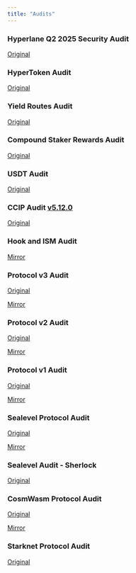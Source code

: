 ```yaml
---
title: "Audits"
---
```


### Hyperlane Q2 2025 Security Audit

[Original](https://github.com/hyperlane-xyz/v4-docs/blob/main/assets/ChainLight_Hyperlane_2Q_2025_Security_Audit_v1.0.pdf?raw=true)

### HyperToken Audit

[Original](https://github.com/hyperlane-xyz/v4-docs/blob/main/assets/ChainLight_Hyperlane_HyperToken_Security_Audit_v1.0.pdf?raw=true)

### Yield Routes Audit

[Original](https://github.com/hyperlane-xyz/v4-docs/blob/main/assets/ChainLight_Hyperlane_PR_5752_5757_Security_Audit_v1.0.pdf?raw=true)

### Compound Staker Rewards Audit

[Original](https://github.com/hyperlane-xyz/v4-docs/blob/main/assets/Offbeat_Security_Hyperlane_Compound_Staker_Rewards.pdf?raw=true)

### USDT Audit

[Original](https://github.com/hyperlane-xyz/v4-docs/blob/main/assets/ChainSecurity_Hyperlane_Superchain_USDT_audit_draft.pdf?raw=true)

### CCIP Audit [v5.12.0](https://github.com/hyperlane-xyz/hyperlane-monorepo/releases/tag/%40hyperlane-xyz%2Fcore%405.12.0)

[Original](https://github.com/hyperlane-xyz/v4-docs/blob/main/assets/ChainLight_Hyperlane_CCIP_Warp_Route_Security_Audit_v1.1.pdf?raw=true)

### Hook and ISM Audit

[Mirror](https://github.com/hyperlane-xyz/v4-docs/blob/main/assets/chainlight-v3.1-protocol-audit.pdf?raw=true)

### Protocol v3 Audit

[Original](https://github.com/trailofbits/publications/blob/master/reviews/2023-09-hyperlane-securityreview.pdf)

[Mirror](https://github.com/hyperlane-xyz/v4-docs/blob/main/assets/hyperlane-v3-protocol-audit.pdf?raw=true)

### Protocol v2 Audit

[Original](https://audits.hacken.io/hyperlane/sca-hyperlane-interchain-message-service-apr2023/)

[Mirror](https://github.com/hyperlane-xyz/v4-docs/blob/main/assets/hyperlane-v2-protocol-audit.pdf?raw=true)

### Protocol v1 Audit

[Original](https://www.fyeo.io/post/fyeo-security-assessment-of-the-hyperlane-formerly-abacus-smart-contracts-in-august-2022)

[Mirror](https://github.com/hyperlane-xyz/v4-docs/blob/main/assets/hyperlane-v1-protocol-audit.pdf?raw=true)

### Sealevel Protocol Audit

[Original](https://github.com/sec3-service/reports/blob/master/reports/sec3_hyperlane-sealevel.pdf)

[Mirror](https://github.com/hyperlane-xyz/v4-docs/blob/main/assets/sealevel-hyperlane-audit.pdf?raw=true)

### Sealevel Audit - Sherlock

[Original](https://github.com/hyperlane-xyz/v4-docs/blob/main/assets/sealeval-audit-hyperlane-20250327.pdf?raw=true)

### CosmWasm Protocol Audit

[Original](https://github.com/oak-security/audit-reports/blob/main/Hyperlane/2024-02-13%20Audit%20Report%20-%20cw-hyperlane%20v1.0.pdf)

[Mirror](https://github.com/hyperlane-xyz/v4-docs/blob/main/assets/cw-hyperlane-audit.pdf?raw=true)

### Starknet Protocol Audit

[Original](https://github.com/hyperlane-xyz/v4-docs/blob/main/assets/starknet-hyperlane-audit-draft.pdf?raw=true)
